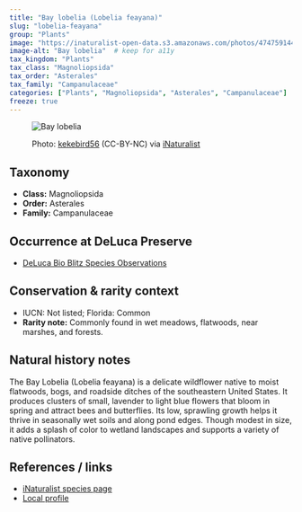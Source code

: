 ```yaml
---
title: "Bay lobelia (Lobelia feayana)"
slug: "lobelia-feayana"
group: "Plants"
image: "https://inaturalist-open-data.s3.amazonaws.com/photos/474759144/medium.jpg"       # keep for thumbnails
image-alt: "Bay lobelia"  # keep for a11y
tax_kingdom: "Plants"
tax_class: "Magnoliopsida"
tax_order: "Asterales"
tax_family: "Campanulaceae"
categories: ["Plants", "Magnoliopsida", "Asterales", "Campanulaceae"]   # these drive the chips + filtering
freeze: true
---
```


<figure class="species-figure">

<img src="https://inaturalist-open-data.s3.amazonaws.com/photos/474759144/medium.jpg" alt="Bay lobelia" class="species-photo"/>

<figcaption class="photo-credit">

Photo: <a href="https://www.inaturalist.org/people/kekebird56">kekebird56</a> (CC-BY-NC) via <a href="https://www.inaturalist.org/observations/264313465">iNaturalist</a>

</figcaption>

</figure>

## Taxonomy

-   **Class:** Magnoliopsida
-   **Order:** Asterales
-   **Family:** Campanulaceae

## Occurrence at DeLuca Preserve

-   [DeLuca Bio Blitz Species Observations](https://www.inaturalist.org/observations?project_id=191727&subview=table&taxon_id=129325)

## Conservation & rarity context

-   IUCN: Not listed; Florida: Common
-   **Rarity note:** Commonly found in wet meadows, flatwoods, near marshes, and forests.

## Natural history notes

The Bay Lobelia (Lobelia feayana) is a delicate wildflower native to moist flatwoods, bogs, and roadside ditches of the southeastern United States. It produces clusters of small, lavender to light blue flowers that bloom in spring and attract bees and butterflies. Its low, sprawling growth helps it thrive in seasonally wet soils and along pond edges. Though modest in size, it adds a splash of color to wetland landscapes and supports a variety of native pollinators.

## References / links

-   [iNaturalist species page](https://www.inaturalist.org/taxa/129325-Lobelia-feayana)
-   [Local profile](https://www.flawildflowers.org/flower-friday-lobelia-feayana/)
